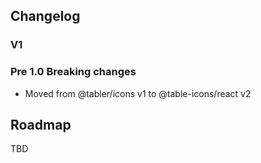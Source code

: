 
<Head>
  <title>Changelog and Roadmap - Mantine React Table Docs</title>
  <meta
    name="description"
    content="Mantine React Table Changelog and Roadmap for future development"
  />
</Head>

## Changelog

### V1

### Pre 1.0 Breaking changes

- Moved from @tabler/icons v1 to @table-icons/react v2

## Roadmap

TBD
